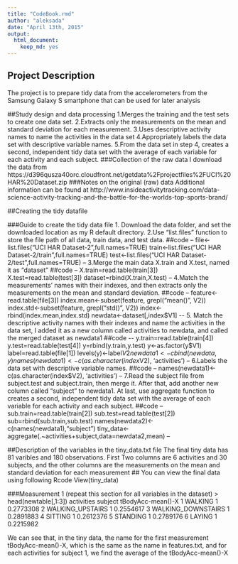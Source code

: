 ```yaml
---
title: "CodeBook.rmd"
author: "aleksada"
date: "April 13th, 2015"
output:
  html_document:
    keep_md: yes
---
```


## Project Description
The project is to prepare tidy data from the accelerometers from the Samsung Galaxy S smartphone that can be used for later analysis

##Study design and data processing
1.Merges the training and the test sets to create one data set.
2.Extracts only the measurements on the mean and standard deviation for each measurement. 
3.Uses descriptive activity names to name the activities in the data set
4.Appropriately labels the data set with descriptive variable names. 
5.From the data set in step 4, creates a second, independent tidy data set with the average of each variable for each activity and each subject.
###Collection of the raw data
I download the data from 
https://d396qusza40orc.cloudfront.net/getdata%2Fprojectfiles%2FUCI%20HAR%20Dataset.zip
###Notes on the original (raw) data 
Additional information can be found at 
http://www.insideactivitytracking.com/data-science-activity-tracking-and-the-battle-for-the-worlds-top-sports-brand/

##Creating the tidy datafile

###Guide to create the tidy data file
1. Download the data folder, and set the downloaded location as my R default directory.
2.Use "list.files" function to store the file path of all data, train data, and test data.
##code
--
file<-list.files("UCI HAR Dataset-2",full.names=TRUE)
train<-list.files("UCI HAR Dataset-2/train",full.names=TRUE)
test<-list.files("UCI HAR Dataset-2/test",full.names=TRUE)
--
3.Merge the main data X.train and X.test, named it as "dataset" 
##code
--
X.train=read.table(train[3])
X.test=read.table(test[3])
dataset=rbind(X.train,X.test)
--
4.Match the measurements' names with their indexes, and then extracts only the measurements on the mean and standard deviation. 
##code
--
feature<-read.table(file[3])
index.mean<-subset(feature, grepl("mean()", V2))
index.std<-subset(feature, grepl("std()", V2))
index<-rbind(index.mean,index.std)
newdata<-dataset[,index$V1]
--
5. Match the descriptive activity names with their indexes and name the activities in the data set, I added it as a new column called activities to newdata, and called the merged dataset as newdata1
##code
--
y.train=read.table(train[4])
y.test=read.table(test[4])
y=rbind(y.train,y.test)
y<-as.factor(y$V1)
label=read.table(file[1])
levels(y)<-label$V2
newdata1<-cbind(newdata,y)
names(newdata1)<-c(as.character(index$V2), 'activities') 
--
6.Labels the data set with descriptive variable names. 
##code
--
names(newdata1)<-c(as.character(index$V2), 'activities') 
--
7.Read the subject file from subject.test and subject.train, then merge it.
After that, add another new column called "subject" to newdata1.
At last, use aggregate function to creates a second, independent tidy data set with the average of each variable for each activity and each subject.
##code
--
sub.train=read.table(train[2])
sub.test=read.table(test[2])
sub=rbind(sub.train,sub.test)
names(newdata2)<-c(names(newdata1),"subject")
tiny_data<-aggregate(.~activities+subject,data=newdata2,mean)
--

##Description of the variables in the tiny_data.txt file
The final tiny data has 81 varibles and 180 observations.
First Two columns are 6 activities and 30 subjects, and the other columns are the measurements on the mean and standard deviation for each measurement
## You can view the final data using following Rcode
View(tiny_data)

###Measurement 1 (repeat this section for all variables in the dataset)
> head(newtable[,1:3])
          activities subject tBodyAcc-mean()-X
1            WALKING       1         0.2773308
2   WALKING_UPSTAIRS       1         0.2554617
3 WALKING_DOWNSTAIRS       1         0.2891883
4            SITTING       1         0.2612376
5           STANDING       1         0.2789176
6             LAYING       1         0.2215982

We can see that, in the tiny data, the name for the first measurement tBodyAcc-mean()-X, which is the same as the name in features.txt, and for each activities for subject 1, we find the average of the tBodyAcc-mean()-X
